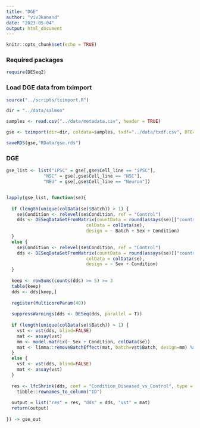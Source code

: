 ```yaml
---
title: "DGE"
author: "viv3kanand"
date: "2023-05-04"
output: html_document
---
```


```r
knitr::opts_chunk$set(echo = TRUE)
```

### Required packages
```r
require(DESeq2)
```

### Load DGE data from tximport
```r
source("../scripts/tximport.R")

dir = "../data/salmon"

samples <- read.csv("../data/metadata.csv", header = TRUE)

gse <- tximport(dir=dir, coldata=samples, txdf="../data/txdf.csv", DTE=FALSE)

saveRDS(gse,"RData/gse.rds")
```


### DGE
```r
gse_list <- list("iPSC" = gse[,gse$Cell_line == "iPSC"],
              "NSC" = gse[,gse$Cell_line == "NSC"],
              "NEU" = gse[,gse$Cell_line == "Neuron"])


lapply(gse_list, function(se){
  
  if (length(unique(colData(se)$Batch)) > 1) {
    se$Condition <- relevel(se$Condition, ref = "Control")
    dds <- DESeqDataSetFromMatrix(countData = round(assays(se)[["counts"]]),
                              colData = colData(se),
                              design = ~ Batch + Sex + Condition)
  }
  else {
    se$Condition <- relevel(se$Condition, ref = "Control")
    dds <- DESeqDataSetFromMatrix(countData = round(assays(se)[["counts"]]),
                              colData = colData(se),
                              design = ~ Sex + Condition)
  }
  
  keep <- rowSums(counts(dds) >= 5) >= 3
  table(keep)
  dds <- dds[keep,]
  
  register(MulticoreParam(40))
  
  suppressWarnings(dds <- DESeq(dds, parallel = T))
  
  if (length(unique(colData(se)$Batch)) > 1) {
    vst <- vst(dds, blind=FALSE)
    mat <- assay(vst)
    mm <- model.matrix(~ Sex + Condition, colData(se))
    mat <- limma::removeBatchEffect(mat, batch=vst$Batch, design=mm) %>% as.data.frame
  }
  else {
    vst <- vst(dds, blind=FALSE)
    mat <- assay(vst)
  }
  
  res <- lfcShrink(dds, coef = "Condition_Diseased_vs_Control", type = "apeglm", parallel = TRUE) %>% as.data.frame() %>%
    tibble::rownames_to_column("ID")
  
  output = list("res" = res, "dds" = dds, "vst" = mat)
  return(output)
  
}) -> gse_out
```







